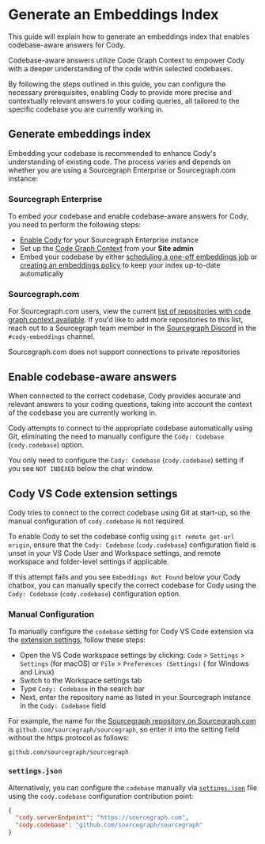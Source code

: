 # Generate an Embeddings Index

<p className="subtitle">This guide will explain how to generate an embeddings index that enables codebase-aware answers for Cody.</p>

Codebase-aware answers utilize Code Graph Context to empower Cody with a deeper understanding of the code within selected codebases.

By following the steps outlined in this guide, you can configure the necessary prerequisites, enabling Cody to provide more precise and contextually relevant answers to your coding queries, all tailored to the specific codebase you are currently working in.

## Generate embeddings index

Embedding your codebase is recommended to enhance Cody's understanding of existing code. The process varies and depends on whether you are using a Sourcegraph Enterprise or Sourcegraph.com instance:

### Sourcegraph Enterprise

To embed your codebase and enable codebase-aware answers for Cody, you need to perform the following steps:

- [Enable Cody](./../cody-clients/enable-cody-enterprise#step-1-enable-cody-on-your-sourcegraph-instance) for your Sourcegraph Enterprise instance
- Set up the [Code Graph Context](./../core-concepts/code-graph) from your **Site admin**
- Embed your codebase by either [scheduling a one-off embeddings job](./configure-embeddings#schedule-embeddings-jobs) or [creating an embeddings policy](./configure-embeddings#policies) to keep your index up-to-date automatically

### Sourcegraph.com

For Sourcegraph.com users, view the current [list of repositories with code graph context available](./../embedded-repos). If you'd like to add more repositories to this list, reach out to a Sourcegraph team member in the [Sourcegraph Discord](https://discord.gg/8wJF5EdAyA) in the `#cody-embeddings` channel.

<Callout type="note">Sourcegraph.com does not support connections to private repositories</Callout>

## Enable codebase-aware answers

When connected to the correct codebase, Cody provides accurate and relevant answers to your coding questions, taking into account the context of the codebase you are currently working in.

Cody attempts to connect to the appropriate codebase automatically using Git, eliminating the need to manually configure the `Cody: Codebase` (`cody.codebase`) option.

You only need to configure the `Cody: Codebase` (`cody.codebase`) setting if you see `NOT INDEXED` below the chat window.

## Cody VS Code extension settings

Cody tries to connect to the correct codebase using Git at start-up, so the manual configuration of `cody.codebase` is not required.

To enable Cody to set the codebase config using `git remote get-url origin`, ensure that the `Cody: Codebase` (`cody.codebase`) configuration field is unset in your VS Code User and Workspace settings, and remote workspace and folder-level settings if applicable.

If this attempt fails and you see `Embeddings Not Found` below your Cody chatbox, you can manually specify the correct codebase for Cody using the `Cody: Codebase` (`cody.codebase`) configuration option.

### Manual Configuration

To manually configure the `codebase` setting for Cody VS Code extension via the [extension settings](https://code.visualstudio.com/docs/getstarted/settings#_extension-settings), follow these steps:

- Open the VS Code workspace settings by clicking:  `Code` > `Settings` > `Settings` (for macOS) or `File` > `Preferences (Settings)` ( for Windows and Linux)
- Switch to the Workspace settings tab
- Type `Cody: Codebase` in the search bar
- Next, enter the repository name as listed in your Sourcegraph instance in the `Cody: Codebase` field

For example, the name for the [Sourcegraph repository on Sourcegraph.com](https://sourcegraph.com/github.com/sourcegraph/sourcegraph) is `github.com/sourcegraph/sourcegraph`, so enter it into the setting field without the https protocol as follows:

```
github.com/sourcegraph/sourcegraph
```

### `settings.json`

Alternatively, you can configure the `codebase` manually via [`settings.json`](https://code.visualstudio.com/docs/getstarted/settings#_settingsjson) file using the `cody.codebase` configuration contribution point:

```json
{
  "cody.serverEndpoint": "https://sourcegraph.com",
  "cody.codebase": "github.com/sourcegraph/sourcegraph"
}
```
